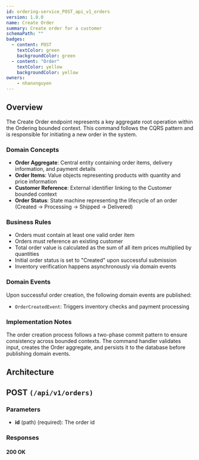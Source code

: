 ```yaml
---
id: ordering-service_POST_api_v1_orders
version: 1.0.0
name: Create Order
summary: Create order for a customer
schemaPath: ""
badges:
  - content: POST
    textColor: green
    backgroundColor: green
  - content: "Order"
    textColor: yellow
    backgroundColor: yellow
owners:
    - nhanxnguyen
---
```


## Overview

The Create Order endpoint represents a key aggregate root operation within the Ordering bounded context. This command follows the CQRS pattern and is responsible for initiating a new order in the system.

### Domain Concepts

- **Order Aggregate**: Central entity containing order items, delivery information, and payment details
- **Order Items**: Value objects representing products with quantity and price information
- **Customer Reference**: External identifier linking to the Customer bounded context
- **Order Status**: State machine representing the lifecycle of an order (Created → Processing → Shipped → Delivered)

### Business Rules

- Orders must contain at least one valid order item
- Orders must reference an existing customer
- Total order value is calculated as the sum of all item prices multiplied by quantities
- Initial order status is set to "Created" upon successful submission
- Inventory verification happens asynchronously via domain events

### Domain Events

Upon successful order creation, the following domain events are published:

- `OrderCreatedEvent`: Triggers inventory checks and payment processing

### Implementation Notes

The order creation process follows a two-phase commit pattern to ensure consistency across bounded contexts. The command handler validates input, creates the Order aggregate, and persists it to the database before publishing domain events.

## Architecture

<NodeGraph />

## POST `(/api/v1/orders)`

### Parameters

- **id** (path) (required): The order id

### Responses

#### <span className="text-green-500">200 OK</span>

<SchemaViewer file="response-200.json" maxHeight="500" id="response-200" />

